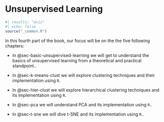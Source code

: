 # Unsupervised Learning {#sec-unsup-learn .unnumbered}

```r
#| results: "asis"
#| echo: false
source("_common.R")
```

In this fourth part of the book, our focus will be on the the five following chapters:

-   In @sec-basic-unsupervised-learning we will get to understand the basics of unsupervised learning from a theoretical and practical standpoint..

-   In @sec-k-means-clust we will explore clustering techniques and their implementation using `R`.

-   In @sec-hier-clust we will explore hierarchical clustering techniques and its implementation using `R`.

-   In @sec-pca we will understand PCA and its implementation using `R`..

-   In @sec-t-sne we will dive t-SNE and its implementation using `R`..
